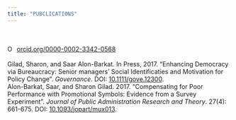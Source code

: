 ```yaml
---
title: "PUBCLICATIONS"
---
```

<br><br>
<a href="https://orcid.org/0000-0002-3342-0568" target="orcid.widget" rel="noopener noreferrer" style="vertical-align:top;"><img src="https://orcid.org/sites/default/files/images/orcid_16x16.png" style="width:1em;margin-right:.5em;" alt="ORCID iD icon">orcid.org/0000-0002-3342-0568</a>
<br><br>
Gilad, Sharon, and Saar Alon-Barkat. In Press, 2017. "Enhancing Democracy via Bureaucracy: Senior managers' Social Identificaties and Motivation for Policy Change". *Governance*. DOI: [10.1111/gove.12300](http://doi.org/10.1111/gove.12300).
<br>
Alon-Barkat, Saar, and Sharon Gilad. 2017. "Compensating for Poor Performance with Promotional Symbols: Evidence from a Survey Experiment". *Journal of Public Administration Research and Theory*. 27(4): 661-675. DOI: [10.1093/jopart/mux013](http://doi.org/10.1093/jopart/mux013).




